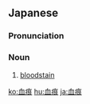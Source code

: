 ==Japanese==
{{ja-kanjitab|けつ|k1=けっ|こん|yomi=on}}

===Pronunciation===
{{ja-pron|けっこん|y=o}}

===Noun===
{{ja-noun|けっこん}}

# [[bloodstain]]
#: {{ja-usex|血痕の付いた衣服|けっこん の ついた いふく|blood-stained clothing}}

[[ko:血痕]]
[[hu:血痕]]
[[ja:血痕]]